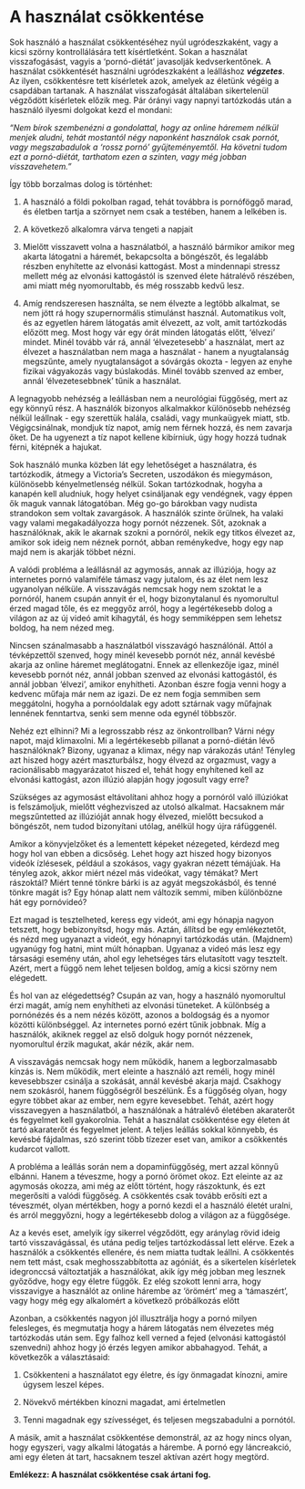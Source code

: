 # A használat csökkentése

Sok használó a használat csökkentéséhez nyúl ugródeszkaként, vagy a kicsi szörny kontrollálására tett kísértletként. Sokan a használat visszafogásást, vagyis a ‘pornó-diétát’ javasolják kedvserkentőnek. A használat csökkentését használni ugródeszkaként a leálláshoz ***végzetes***. Az ilyen, csökkentésre tett kísérletek azok, amelyek az életünk végéig a csapdában tartanak. A használat visszafogását általában sikertelenül végződött kísérletek előzik meg. Pár órányi vagy napnyi tartózkodás után a használó ilyesmi dolgokat kezd el mondani:

*“Nem bírok szembenézni a gondolattal, hogy az online háremem nélkül menjek aludni, tehát mostantól négy naponként használok csak pornót, vagy megszabadulok a ‘rossz pornó’ gyűjteményemtől. Ha követni tudom ezt a pornó-diétát, tarthatom ezen a szinten, vagy még jobban visszavehetem.”*

Így több borzalmas dolog is történhet:

1.    A használó a földi pokolban ragad, tehát továbbra is pornóföggő marad, és életben tartja a szörnyet nem csak a testében, hanem a lelkében is.

2.    A következő alkalomra várva tengeti a napjait

3.    Mielőtt visszavett volna a használatból, a használó bármikor amikor meg akarta látogatni a háremét, bekapcsolta a böngészőt, és legalább részben enyhítette az elvonási kattogást. Most a mindennapi stressz mellett még az elvonási kattogástól is szenved élete hátralévő részében, ami miatt még nyomorultabb, és még rosszabb kedvű lesz.

4.    Amíg rendszeresen használta, se nem élvezte a legtöbb alkalmat, se nem jött rá hogy szupernormális stimulánst használ. Automatikus volt, és az egyetlen hárem látogatás amit élvezett, az volt, amit tartózkodás előzött meg.  Most hogy vár egy órát minden látogatás előtt, ‘élvezi’ mindet. Minél tovább vár rá, annál ‘élvezetesebb’ a használat, mert az élvezet a használatban nem maga a használat  - hanem a nyugtalanság megszűnte, amely nyugtalanságot a sóvárgás okozta - legyen az enyhe fizikai vágyakozás vagy búslakodás. Minél tovább szenved az ember, annál ‘élvezetesebbnek’ tűnik a használat.

A legnagyobb nehézség a leállásban nem a neurológiai függőség, mert az egy könnyű rész. A használók bizonyos alkalmakkor különösebb nehézség nélkül leállnak - egy szerettük halála, családi, vagy munkaügyek miatt, stb. Végigcsinálnak, mondjuk tíz napot, amíg nem férnek hozzá, és nem zavarja őket. De ha ugyenezt a tíz napot kellene kibírniuk, úgy hogy hozzá tudnak férni, kitépnék a hajukat.

Sok használó munka közben lát egy lehetőséget a használatra, és tartózkodik, átmegy a Victoria’s Secreten, uszodákon és miegymáson, különösebb kényelmetlenség nélkül. Sokan tartózkodnak, hogyha a kanapén kell aludniuk, hogy helyet csináljanak egy vendégnek, vagy éppen ők maguk vannak látogatóban. Még go-go bárokban vagy nudista strandokon sem voltak zavargások. A használók szinte örülnek, ha valaki vagy valami megakadályozza hogy pornót nézzenek. Sőt, azoknak a használóknak,  akik le akarnak szokni a pornóról, nekik egy titkos élvezet az, amikor sok ideig nem néznek pornót, abban reménykedve, hogy egy nap majd nem is akarják többet nézni. 

A valódi probléma a leállásnál az agymosás, annak az illúziója, hogy az internetes pornó valamiféle támasz vagy jutalom, és az élet nem lesz ugyanolyan nélküle. A visszavágás nemcsak hogy nem szoktat le a pornóról, hanem csupán annyit ér el, hogy bizonytalanul és nyomorultul érzed magad tőle, és ez meggyőz arról, hogy a legértékesebb dolog a világon az az új videó amit kihagytál, és hogy semmiképpen sem lehetsz boldog, ha nem nézed meg.

Nincsen szánalmasabb a használatból visszavágó használónál. Attól a tévképzettől szenved, hogy minél kevesebb pornót néz, annál kevésbé akarja az online háremet meglátogatni. Ennek az ellenkezője igaz, minél kevesebb pornót néz, annál jobban szenved az elvonási kattogástól, és annál jobban ‘élvezi’, amikor enyhítheti.  Azonban észre fogja venni hogy a kedvenc műfaja már nem az igazi. De ez nem fogja semmiben sem meggátolni, hogyha a pornóoldalak egy adott sztárnak vagy műfajnak lennének fenntartva, senki sem menne oda egynél többször. 

Nehéz ezt elhinni? Mi a legrosszabb rész az önkontrollban? Várni négy napot, majd klimaxolni. Mi a legértékesebb pillanat a pornó-diétán lévő használóknak? Bizony, ugyanaz a klimax, négy nap várakozás után! Tényleg azt hiszed hogy azért maszturbálsz, hogy élvezd az orgazmust, vagy a racionálisabb magyarázatot hiszed el, tehát hogy enyhítened kell az elvonási kattogást, azon illúzió alapján hogy jogosult vagy erre?

Szükséges az agymosást eltávolítani ahhoz hogy a pornóról való illúziókat is felszámoljuk, mielőtt véghezviszed az utolsó alkalmat. Hacsaknem már megszűntetted az illúzióját annak hogy élvezed, mielőtt becsukod a böngészőt, nem tudod bizonyítani utólag, anélkül hogy újra ráfüggenél.

Amikor a könyvjelzőket és a lementett képeket nézegeted, kérdezd meg hogy hol van ebben a dicsőség. Lehet hogy azt hiszed hogy bizonyos videók ízlésesek, például a szokásos, vagy gyakran nézett témájúak. Ha tényleg azok, akkor miért nézel más videókat, vagy témákat? Mert rászoktál? Miért tenné tönkre bárki is az agyát megszokásból, és tenné tönkre magát is? Egy hónap alatt nem változik semmi, miben különbözne hát egy pornóvideó?

Ezt magad is tesztelheted, keress egy videót, ami egy hónapja nagyon tetszett, hogy bebizonyítsd, hogy más. Aztán, állítsd be egy emlékeztetőt, és nézd meg ugyanazt a videót, egy hónapnyi tartózkodás után. (Majdnem) ugyanúgy fog hatni, mint múlt hónapban. Ugyanaz a videó más lesz egy társasági esemény után, ahol egy lehetséges társ elutasított vagy tesztelt. Azért, mert a függő nem lehet teljesen boldog, amíg a kicsi szörny nem elégedett.

És hol van az elégedettség? Csupán az van, hogy a használó nyomorultul érzi magát, amíg nem enyhítheti az elvonási tüneteket. A különbség a pornónézés és a nem nézés között, azonos a boldogság és a nyomor közötti különbséggel. Az internetes pornó ezért tűnik jobbnak. Míg a használók, akiknek reggel az első dolguk hogy pornót nézzenek, nyomorultul érzik magukat, akár nézik, akár nem.

A visszavágás nemcsak hogy nem működik, hanem a legborzalmasabb kínzás is. Nem működik, mert eleinte a használó azt reméli, hogy minél kevesebbszer csinálja a szokását, annál kevésbé akarja majd. Csakhogy nem szokásról, hanem függőségről beszélünk.  És a függőség olyan, hogy egyre többet akar az ember, nem egyre kevesebbet. Tehát, azért hogy visszavegyen a használatból, a használónak a hátralévő életében akaraterőt és fegyelmet kell gyakorolnia. Tehát a használat csökkentése egy életen át tartó akaraterőt és fegyelmet jelent. A teljes leállás sokkal könnyebb, és kevésbé fájdalmas, szó szerint több tízezer eset van, amikor a csökkentés kudarcot vallott.

A probléma a leállás során nem a dopaminfüggőség, mert azzal könnyű elbánni. Hanem a téveszme, hogy a pornó örömet okoz. Ezt eleinte az az agymosás okozza, ami még az előtt történt, hogy rászoktunk, és ezt megerősíti a valódi függőség. A csökkentés csak tovább erősíti ezt a téveszmét, olyan mértékben, hogy a pornó kezdi el a használó életét uralni, és arról meggyőzni, hogy a legértékesebb dolog a világon az a függősége.

Az a kevés eset, amelyik így sikerrel végződött, egy aránylag rövid ideig tartó visszavágással, és utána pedig teljes tartózkodással lett elérve. Ezek a használók a csökkentés ellenére, és nem miatta tudtak leállni. A csökkentés nem tett mást, csak meghosszabbította az agóniát, és a sikertelen kísérletek idegronccsá változtatják a használókat, akik így még jobban meg lesznek győződve, hogy egy életre függők. Ez elég szokott lenni arra, hogy visszavigye a használót az online hárembe az ‘örömért’ meg a ‘támaszért’, vagy hogy még egy alkalomért a következő próbálkozás előtt

Azonban, a csökkentés nagyon jól illusztrálja hogy a pornó milyen felesleges, és megmutatja hogy a hárem látogatás nem élvezetes még tartózkodás után sem. Egy falhoz kell verned a fejed (elvonási kattogástól szenvedni) ahhoz hogy jó érzés legyen amikor abbahagyod. Tehát, a következők a választásaid:

1.    Csökkenteni a használatot egy életre, és így önmagadat kínozni, amire úgysem leszel képes.

2.    Növekvő mértékben kínozni magadat, ami értelmetlen

3.    Tenni magadnak egy szívességet, és teljesen megszabadulni a pornótól.

A másik, amit a használat csökkentése demonstrál, az az hogy nincs olyan, hogy egyszeri, vagy alkalmi látogatás a hárembe. A pornó egy láncreakció, ami egy életen át tart, hacsaknem teszel aktívan azért hogy megtörd. 

**Emlékezz: A használat csökkentése csak ártani fog.**

